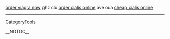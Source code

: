 <a href=" http://www.huntington.edu/lastinglegacy/_gifts/0000030e.htm ">order viagra now</a> ghz clu
<a href=" http://www.huntington.edu/lastinglegacy/_gifts/0000030f.htm ">order cialis online</a> ave oua
<a href=" http://www.huntington.edu/lastinglegacy/_gifts/00000310.htm ">cheap cialis online</a>
----
[[CategoryTools]]

__NOTOC__
